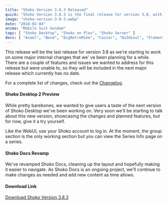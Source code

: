 ```yaml
---
title: "Shoko Version 3.8.3 Released"
quick: "Shoko Version 3.8.3 is the final release for version 3.8, with a preview of Shoko Desktop 2 and a revamped Shoko Docs."
image: "shoko-version-3-8-3.webp"
date: "2018-02-04"
anime: "Mobile Suit Gundam"
tags: [ "Shoko Desktop", "Shoko on Plex", "Shoko Server" ]
devs: [ "Avael", "Bond", "BigRetroMike", "Cazzar", "Da3dsoul", "ElementalCrisis", "MaxPiva", "Undeadhunter" ]
---
```


This release will be the last release for version 3.8 as we're starting to work on some major internal changes that we'
ve been planning for a while. There are a couple of features and issues we wanted to address for this release but were
unable to, so they will be included in the next major release which currently has no date.

For a complete list of changes, check out the [Changelog](https://docs.shokoanime.com/changelog.html).

#### Shoko Desktop 2 Preview

While pretty barebones, we wanted to give users a taste of the next version of Shoko Desktop we've been working on. Very
soon we'll be starting to talk about this new version, showcasing the changes and planned features, but for now, give it
a try yourself.

Like the WebUI, use your Shoko account to log in. At the moment, the group section is the only working section but you
can view the Series Info page on a series.

#### Shoko Docs Revamp

We've revamped Shoko Docs, cleaning up the layout and hopefully making it easier to navigate. As Shoko Docs is an
ongoing project, we'll continue to make changes as needed and add new content as time allows.

#### Download Link

[Download Shoko Version 3.8.3](https://shokoanime.com/downloads/)
